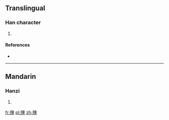 ==Translingual==

===Han character===
{{Han char|rn=78|rad=歹|as=07|sn=11|four=|canj=MNDL}}

# {{defn|Han|sort=歹07}}

====References====
* {{Han ref|kx=0581.080|dkj=16475|dj=0973.180|hdz=21387.110|uh=6B90|ud=27536}}

----

==Mandarin==

===Hanzi===
{{cmn-hanzi|pin=[[sù]] ([[su4]])|wg=su<sup>4</sup>}}

# {{defn|lang=cmn|sort=歹07}}

[[fr:殐]]
[[pl:殐]]
[[zh:殐]]